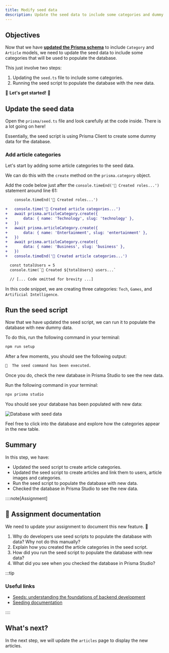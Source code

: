```yaml
---
title: Modify seed data
description: Update the seed data to include some categories and dummy articles that will be used to populate the database.
---
```



## Objectives

Now that we have [**updated the Prisma schema**](/code-monster/guides/epic-news/prisma/schema-updates) to include `Category` and `Article` models, we need to update the seed data to include some categories that will be used to populate the database.

This just involve two steps:

1. Updating the `seed.ts` file to include some categories.
2. Running the seed script to populate the database with the new data.

🚀 **Let's get started!** 🚀

## Update the seed data

Open the `prisma/seed.ts` file and look carefully at the code inside. There is a lot going on here!

Essentially, the seed script is using Prisma Client to create some dummy data for the database.

### Add article categories

Let's start by adding some article categories to the seed data.

We can do this with the `create` method on the `prisma.category` object.

Add the code below just after the `console.timeEnd('👑 Created roles...')` statement around line 61:

```diff lang="ts" title="prisma/seed.ts" showlineNumbers startLineNumber=61 collapse={}
	console.timeEnd('👑 Created roles...')

+	console.time('📝 Created article categories...')
+	await prisma.articleCategory.create({
+		data: { name: 'Technology', slug: 'technology' },
+	})
+	await prisma.articleCategory.create({
+		data: { name: 'Entertainment', slug: 'entertainment' },
+	})
+	await prisma.articleCategory.create({
+		data: { name: 'Business', slug: 'business' },
+	})
+	console.timeEnd('📝 Created article categories...')

  const totalUsers = 5
  console.time(`👤 Created ${totalUsers} users...`

  // [... Code omitted for brevity ...]
```

In this code snippet, we are creating three categories: `Tech`, `Games`, and `Artificial Intelligence`.

## Run the seed script

Now that we have updated the seed script, we can run it to populate the database with new dummy data.

To do this, run the following command in your terminal:

```txt frame="terminal"
npm run setup
```

After a few moments, you should see the following output:

```txt frame="none"
🌱  The seed command has been executed.
```

Once you do, check the new database in Prisma Studio to see the new data.

Run the following command in your terminal:

```txt frame="terminal"
npx prisma studio
```

You should see your database has been populated with new data:

![Database with seed data](src/assets/webp/epic-news/new-db-with-seed-data.webp)

Feel free to click into the database and explore how the categories appear in the new table.

## Summary

In this step, we have:

- Updated the seed script to create article categories.
- Updated the seed script to create articles and link them to users, article images and categories.
- Run the seed script to populate the database with new data.
- Checked the database in Prisma Studio to see the new data.

::::note[Assignment]

## 📄 Assignment documentation

We need to update your assignment to document this new feature. 🚀

1. Why do developers use seed scripts to populate the database with data? Why not do this manually?
2. Explain how you created the article categories in the seed script.
3. How did you run the seed script to populate the database with new data?
4. What did you see when you checked the database in Prisma Studio?

:::tip

### Useful links

- [Seeds: understanding the foundations of backend development](https://medium.com/@joesmith40/seeds-understanding-the-foundations-of-backend-development-8f19a690bbf8)
- [Seeding documentation](https://www.prisma.io/docs/orm/prisma-migrate/workflows/seeding)

::::

## What's next?

In the next step, we will update the `articles` page to display the new articles.
